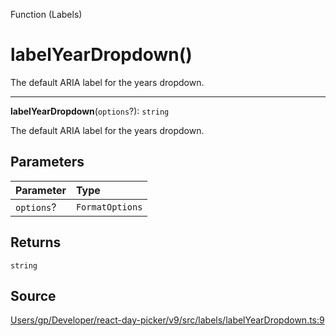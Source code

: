 <SectionTitle>Function (Labels)</SectionTitle>

# labelYearDropdown()

<Description>
The default ARIA label for the years dropdown.
</Description>

---

<a id="undefined" name="undefined"></a>

<SignatureMemberIdentifier>**labelYearDropdown**(`options`?): `string`</SignatureMemberIdentifier>

The default ARIA label for the years dropdown.

## Parameters

| Parameter | Type |
| :------ | :------ |
| `options`? | `FormatOptions` |

## Returns

`string`

## Source

[Users/gp/Developer/react-day-picker/v9/src/labels/labelYearDropdown.ts:9](https://github.com/gpbl/react-day-picker/blob/a7b1c7f4e/src/labels/labelYearDropdown.ts#L9)
